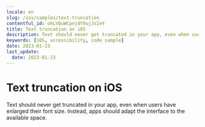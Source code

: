 ```yaml
---
locale: en
slug: /ios/samples/text-truncation
contentful_id: okLVQuWCpnjdY9ujJsIeY
title: Text truncation on iOS
description: Text should never get truncated in your app, even when users have enlarged their font size.
keywords: [iOS, accessibility, code sample]
date: 2023-01-23
last_update:
  date: 2023-01-23
---
```


# Text truncation on iOS

Text should never get truncated in your app, even when users have enlarged their font size. Instead, apps should adapt the interface to the available space.

<CodeSample id="text-truncation" framework="ios" locale="en"/>
